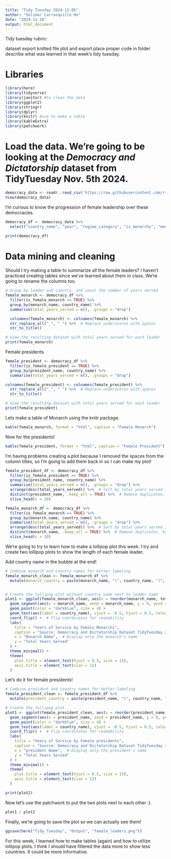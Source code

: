 ```yaml
---
title: "Tidy Tuesday 2024-11-05"
author: "Solimar Carrasquillo Ho"
date: "2024-11-10"
output: html_document
---
```


Tidy tuesday rubric:

dataset
export knitted file
plot and export 
place proper code in folder
describe what was learned in that week's tidy tuesday.

# Libraries
```r
library(here)
library(tidyverse)
library(janitor) #to clean the data 
library(ggplot2)
library(stringr)
library(dplyr)
library(knitr) #use to make a table
library(kableExtra)
library(patchwork)
```


# Load the data. We're going to be looking at the _Democracy and Dictatorship_ dataset from TidyTuesday Nov. 5th 2024.
```r
democracy_data <- readr::read_csv('https://raw.githubusercontent.com/rfordatascience/tidytuesday/master/data/2024/2024-11-05/democracy_data.csv')
View(democracy_data)

```

I'm curious to know the progression of female leadership over these democracies. 
```r
democracy_df <- democracy_data %>%
  select("country_name", "year", "regime_category", "is_monarchy", "monarch_name", "monarch_accession_year", "is_democracy", "is_presidential", "president_name", "president_accesion_year", "is_female_monarch", "is_female_president") 

print(democracy_df)
```

# Data mining and cleaning 

Should I try making a table to summarize all the female leaders? I haven't practiced creating tables since we've learned about them in class. 
We're going to rename the columns too.

```r

# Group by leader and country, and count the number of years served
female_monarch <- democracy_df %>%
  filter(is_female_monarch == TRUE) %>%
  group_by(monarch_name, country_name) %>%
  summarise(total_years_served = n(), .groups = "drop")

  colnames(female_monarch) <- colnames(female_monarch) %>%
  str_replace_all("_", " ") %>%  # Replace underscores with spaces
  str_to_title()     

# View the resulting dataset with total years served for each leader
print(female_monarch)


```
Female presidents 
```r
female_president <- democracy_df %>%
  filter(is_female_president == TRUE) %>%
  group_by(president_name, country_name) %>%
  summarise(total_years_served = n(), .groups = "drop")

colnames(female_president) <- colnames(female_president) %>%
  str_replace_all("_", " ") %>%  # Replace underscores with spaces
  str_to_title()     

# View the resulting dataset with total years served for each leader
print(female_president)
```




Lets make a table of Monarch using the knitr package.
```r
kable(female_monarch, format = "html", caption = "Female Monarch")
```

Now for the presidents!
```r
kable(female_president, format = "html", caption = "Female President")
```
I'm having problems creating a plot because I removed the spaces from the column titles, so I'm going to add them back in so I can make my plot!

```r
female_president_df <- democracy_df %>%
  filter(is_female_president == TRUE) %>%
  group_by(president_name, country_name) %>%
  summarise(total_years_served = n(), .groups = "drop") %>%
  arrange(desc(total_years_served)) %>%  # Sort by total years served in descending order
  distinct(president_name, .keep_all = TRUE) %>%  # Remove duplicates, keeping only the first occurrence of each president
  slice_head(n = 10)

female_monarch_df <- democracy_df %>%
  filter(is_female_monarch == TRUE) %>%
  group_by(monarch_name, country_name) %>%
  summarise(total_years_served = n(), .groups = "drop") %>%
  arrange(desc(total_years_served)) %>%  # Sort by total years served in descending order
  distinct(monarch_name, .keep_all = TRUE) %>%  # Remove duplicates, keeping only the first occurrence of each monarch
  slice_head(n = 10)

```



We're going to try to learn how to make a lollipop plot this week.
I try and create two lollipop plots to show the length of each female leader. 


Add country name in the bubble at the end!

```r

# Combine monarch and country names for better labeling
female_monarch_clean <- female_monarch_df %>%
  mutate(monarch_country = paste(monarch_name, "(", country_name, ")", sep = ""))


# Create the lollipop plot without country name next to leader name
plot1 <- ggplot(female_monarch_clean, aes(x = reorder(monarch_name, total_years_served), y = total_years_served)) +
  geom_segment(aes(x = monarch_name, xend = monarch_name, y = 0, yend = total_years_served), color = "skyblue") +
  geom_point(color = "darkblue", size = 4) +
  geom_text(aes(label = country_name), vjust = -0.5, hjust = 0.5, color = "black", size = 3) +  # Add country name inside bubble
  coord_flip() +  # Flip coordinates for readability
  labs(
    title = "Years of Service by Female Monarchs", 
    caption = "Source: Democracy and Dictatorship Dataset TidyTuesday 2024-11-05",
    x = "Monarch Name",  # Display only the monarch's name
    y = "Total Years Served"
  ) +
  theme_minimal() +
  theme(
    plot.title = element_text(hjust = 0.5, size = 15),
    axis.title = element_text(size = 12)
  )

```

Let's do it for female presidents! 

```r
# Combine president and country names for better labeling
female_president_clean <- female_president_df %>%
  mutate(president_country = paste(president_name, "(", country_name, ")", sep = ""))

# Create the lollipop plot
plot1 <- ggplot(female_president_clean, aes(x = reorder(president_name, total_years_served), y = total_years_served)) +
  geom_segment(aes(x = president_name, xend = president_name, y = 0, yend = total_years_served), color = "skyblue") +
  geom_point(color = "darkblue", size = 4) +
  geom_text(aes(label = country_name), vjust = -0.5, hjust = 0.5, color = "black", size = 3) +  # Add country name inside bubble
  coord_flip() +  # Flip coordinates for readability
  labs(
    title = "Years of Service by Female presidents", 
    caption = "Source: Democracy and Dictatorship Dataset TidyTuesday 2024-11-05",
    x = "president Name",  # Display only the president's name
    y = "Total Years Served"
  ) +
  theme_minimal() +
  theme(
    plot.title = element_text(hjust = 0.5, size = 15),
    axis.title = element_text(size = 12)
  )

print(plot2)
```
Now let's use the patchwork to put the two plots next to each other :).

```r
plot1 / plot2
```
Finally, we're going to save the plot so we can actually see them! 

```r
ggsave(here("Tidy_Tuesday", "Output", "female_leaders.png"))
```


For this week, I learned how to make tables (again) and how to utilize lollipop plots. I think I should have filtered the data more to show less countries. It could be more informative. 